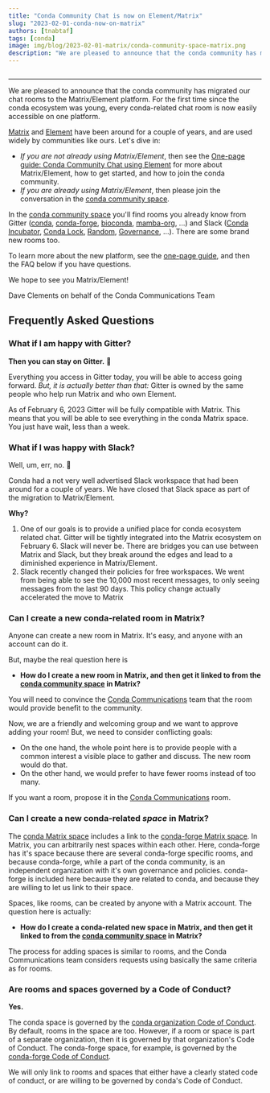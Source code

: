 ```yaml
---
title: "Conda Community Chat is now on Element/Matrix"
slug: "2023-02-01-conda-now-on-matrix"
authors: [tnabtaf]
tags: [conda]
image: img/blog/2023-02-01-matrix/conda-community-space-matrix.png
description: "We are pleased to announce that the conda community has migrated our chat rooms to the Matrix/Element platform."
---
```



<Image img={bannerImage} />

<hr />

We are pleased to announce that the conda community has migrated our chat rooms to the Matrix/Element platform. For the first time since the conda ecosystem was young, every conda-related chat room is now easily accessible on one platform.

[Matrix](https://matrix.org/) and [Element](https://element.io/) have been around for a couple of years, and are used widely by communities like ours. Let's dive in:

<!-- truncate -->

- _If you are not already using Matrix/Element_, then see the [One-page guide: Conda Community Chat using Element](https://conda.discourse.group/t/one-page-guide-conda-community-chat-using-element/173) for more about Matrix/Element, how to get started, and how to join the conda community.
- _If you are already using Matrix/Element_, then please join the conversation in the [conda community space](https://app.element.io/#/room/#conda:matrix.org).

In the [conda community space](https://app.element.io/#/room/#conda:matrix.org) you'll find rooms you already know from Gitter ([conda](https://app.element.io/#/room/#conda_conda:gitter.im), [conda-forge](https://app.element.io/#/room/#conda-forge:matrix.org), [bioconda](https://app.element.io/#/room/#bioconda_Lobby:gitter.im), [mamba-org](https://app.element.io/#/room/#mamba-org_Lobby:gitter.im), ...) and Slack ([Conda Incubator](https://app.element.io/#/room/#conda-incubator:matrix.org), [Conda Lock](https://app.element.io/#/room/#conda-lock:matrix.org), [Random](https://app.element.io/#/room/#conda-random:matrix.org), [Governance](https://app.element.io/#/room/#conda-governance:matrix.org), ...). There are some brand new rooms too.

To learn more about the new platform, see the [one-page guide](https://conda.discourse.group/t/one-page-guide-conda-community-chat-using-element/173), and then the FAQ below if you have questions.

We hope to see you Matrix/Element!

Dave Clements on behalf of the Conda Communications Team

## Frequently Asked Questions

### What if I am happy with Gitter?

**Then you can stay on Gitter.** 🙂

Everything you access in Gitter today, you will be able to access going forward. _But, it is actually better than that:_ Gitter is owned by the same people who help run Matrix and who own Element.

As of February 6, 2023 Gitter will be fully compatible with Matrix. This means that you will be able to see everything in the conda Matrix space. You just have wait, less than a week.

### What if I was happy with Slack?

Well, um, err, no. 🙁

Conda had a not very well advertised Slack workspace that had been around for a couple of years. We have closed that Slack space as part of the migration to Matrix/Element.

**Why?**

1. One of our goals is to provide a unified place for conda ecosystem related chat. Gitter will be tightly integrated into the Matrix ecosystem on February 6. Slack will never be. There are bridges you can use between Matrix and Slack, but they break around the edges and lead to a diminished experience in Matrix/Element.
1. Slack recently changed their policies for free workspaces. We went from being able to see the 10,000 most recent messages, to only seeing messages from the last 90 days. This policy change actually accelerated the move to Matrix

### Can I create a new conda-related room in Matrix?

Anyone can create a new room in Matrix. It's easy, and anyone with an account can do it.

But, maybe the real question here is

- **How do I create a new room in Matrix, and then get it linked to from the [conda community space](https://app.element.io/#/room/#conda:matrix.org) in Matrix?**

You will need to convince the [Conda Communications](https://app.element.io/#/room/#conda-communications:matrix.org) team that the room would provide benefit to the community.

Now, we are a friendly and welcoming group and we want to approve adding your room! But, we need to consider conflicting goals:

- On the one hand, the whole point here is to provide people with a common interest a visible place to gather and discuss. The new room would do that.
- On the other hand, we would prefer to have fewer rooms instead of too many.

If you want a room, propose it in the [Conda Communications](https://app.element.io/#/room/#conda-communications:matrix.org) room.

### Can I create a new conda-related _space_ in Matrix?

The [conda Matrix space](https://app.element.io/#/room/#conda:matrix.org) includes a link to the [conda-forge Matrix space](https://app.element.io/#/room/#conda-forge-space:matrix.org). In Matrix, you can arbitrarily nest spaces within each other. Here, conda-forge has it's space because there are several conda-forge specific rooms, and because conda-forge, while a part of the conda community, is an independent organization with it's own governance and policies. conda-forge is included here because they are related to conda, and because they are willing to let us link to their space.

Spaces, like rooms, can be created by anyone with a Matrix account. The question here is actually:

- **How do I create a conda-related new space in Matrix, and then get it linked to from the [conda community space](https://app.element.io/#/room/#conda:matrix.org) in Matrix?**

The process for adding spaces is similar to rooms, and the Conda Communications team considers requests using basically the same criteria as for rooms.

### Are rooms and spaces governed by a Code of Conduct?

**Yes.**

The conda space is governed by the [conda organization Code of Conduct](https://github.com/conda-incubator/governance/blob/main/CODE_OF_CONDUCT.md). By default, rooms in the space are too. However, if a room or space is part of a separate organization, then it is governed by that organization's Code of Conduct. The conda-forge space, for example, is governed by the [conda-forge Code of Conduct](https://conda-forge.org/docs/orga/governance.html).

We will only link to rooms and spaces that either have a clearly stated code of conduct, or are willing to be governed by conda's Code of Conduct.
